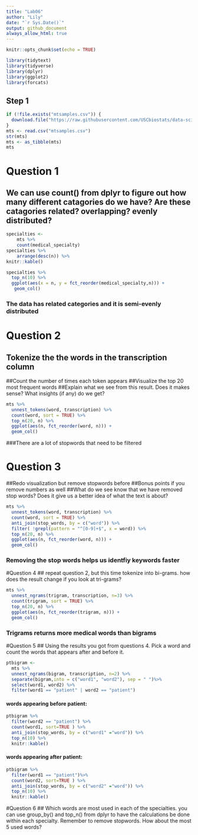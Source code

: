 ```yaml
---
title: "Lab06"
author: "Lily"
date: "`r Sys.Date()`"
output: github_document
always_allow_html: true
---
```

  
```r
knitr::opts_chunk$set(echo = TRUE)
```

```r
library(tidytext)
library(tidyverse)
library(dplyr)
library(ggplot2)
library(forcats)
```

## Step 1
```r
if (!file.exists("mtsamples.csv")) {
  download.file("https://raw.githubusercontent.com/USCbiostats/data-science-data/master/00_mtsamples/mtsamples.csv",  "mtsamples.csv", method="libcurl", timeout = 60)  
}
mts <- read.csv("mtsamples.csv")
str(mts)
mts <- as_tibble(mts)
mts
```
# Question 1 
## We can use count() from dplyr to figure out how many different catagories do we have? Are these catagories related? overlapping? evenly distributed?
```r
specialties <- 
    mts %>%
    count(medical_specialty)
specialties %>%
    arrange(desc(n)) %>%
knitr::kable()
```
```r
specialties %>%
  top_n(10) %>%
  ggplot(aes(x = n, y = fct_reorder(medical_specialty,n))) + 
   geom_col()
```
### The data has related categories and it is semi-evenly distributed 
# Question 2
## Tokenize the the words in the transcription column
##Count the number of times each token appears
##Visualize the top 20 most frequent words
##Explain what we see from this result. Does it makes sense? What insights (if any) do we get?
```r
mts %>% 
  unnest_tokens(word, transcription) %>%
  count(word, sort = TRUE) %>%
  top_n(20, n) %>%
  ggplot(aes(n, fct_reorder(word, n))) +
  geom_col()
```
###There are a lot of stopwords that need to be filtered

# Question 3
##Redo visualization but remove stopwords before
##Bonus points if you remove numbers as well
##What do we see know that we have removed stop words? Does it give us a better idea of what the text is about?
```r
mts %>% 
  unnest_tokens(word, transcription) %>%
  count(word, sort = TRUE) %>%
  anti_join(stop_words, by = c("word")) %>%
  filter( !grepl(pattern = "^[0-9]+$", x = word)) %>% 
  top_n(20, n) %>%
  ggplot(aes(n, fct_reorder(word, n))) +
  geom_col()
```
### Removing the stop words helps us identfiy keywords faster 

#Question 4
## repeat question 2, but this time tokenize into bi-grams. how does the result change if you look at tri-grams?
```r
mts %>% 
  unnest_ngrams(trigram, transcription, n=3) %>%
  count(trigram, sort = TRUE) %>%
  top_n(20, n) %>%
  ggplot(aes(n, fct_reorder(trigram, n))) +
  geom_col()
```
### Trigrams returns more medical words than bigrams

#Question 5
## Using the results you got from questions 4. Pick a word and count the words that appears after and before it.
```r
ptbigram <- 
  mts %>% 
  unnest_ngrams(bigram, transcription, n=2) %>%
  separate(bigram,into = c("word1", "word2"), sep = " ")%>%
  select(word1, word2) %>%
  filter(word1 == "patient" | word2 == "patient")
```
#### words appearing before patient:
```r
ptbigram %>% 
  filter(word2 == "patient") %>%
  count(word1, sort=TRUE ) %>% 
  anti_join(stop_words, by = c("word1" ="word")) %>% 
  top_n(10) %>% 
  knitr::kable()
```
#### words appearing after patient:
```r
ptbigram %>% 
  filter(word1 == "patient")%>% 
  count(word2, sort=TRUE ) %>% 
  anti_join(stop_words, by = c("word2" ="word")) %>% 
  top_n(10) %>% 
  knitr::kable()
```
#Question 6
## Which words are most used in each of the specialties. you can use group_by() and top_n() from dplyr to have the calculations be done within each specialty. Remember to remove stopwords. How about the most 5 used words?
```r

```